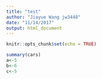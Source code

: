 ```yaml
---
title: "test"
author: "Jiayue Wang jw3448"
date: "11/14/2017"
output: html_document
---
```


```r
knitr::opts_chunk$set(echo = TRUE)
```


```r
summary(cars)
a<-5
b<-6
c<-5
```

